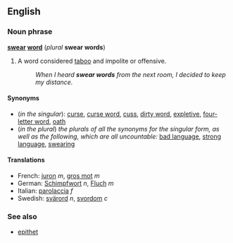 ==English==
=== Noun phrase ===
'''[[swear]] [[word]]''' (''plural'' '''swear words''')

#A word considered [[taboo]] and impolite or offensive.
#:''When I heard '''swear words''' from the next room, I decided to keep my distance.''

====Synonyms====
*(''in the singular''): [[curse]], [[curse word]], [[cuss]], [[dirty word]], [[expletive]], [[four-letter word]], [[oath]]
*(''in the plural'') ''the plurals of all the synonyms for the singular form, as well as the following, which are all uncountable:'' [[bad language]], [[strong language]], [[swearing]]

==== Translations ====
*French: [[juron]] ''m'', [[gros mot]] ''m''
*German: [[Schimpfwort]] ''n'', [[Fluch]] ''m''
*Italian: [[parolaccia]] ''f''
*Swedish: [[svärord]] ''n'', [[svordom]] ''c''

===See also===
*[[epithet]]
